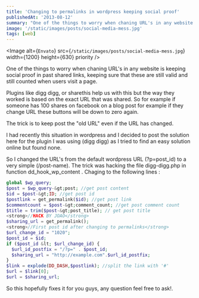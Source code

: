 ```yaml
---
title: 'Changing to permalinks in wordpress keeping social proof'
publishedAt: '2013-08-12'
summary: "One of the things to worry when chaning URL's in any website is keeping social proof in past shared links."
image: '/static/images/posts/social-media-mess.jpg'
tags: [web]
---
```


<Image
  alt={`Envato`}
  src={`/static/images/posts/social-media-mess.jpg`}
  width={1200}
  height={630}
  priority
/>

One of the things to worry when chaning URL's in any website is keeping social proof in past shared links, keeping sure that these are still valid and still counted when users visit a page.

Plugins like digg digg, or sharethis help us with this but the way they worked is based on the exact URL that was shared. So for example if someone has 100 shares on facebook on a blog post for example if they change URL these buttons will be down to zero again.

The trick is to keep post the "old URL" even if the URL has changed.

I had recently this situation in wordpress and I decided to post the solution here for the plugin I was using (digg digg) as I tried to find an easy solution online but found none.

So I changed the URL's from the default wordpress URL (?p=post_id) to a very simple (/post-name). The trick was hacking the file digg-digg.php in function dd_hook_wp_content . Chaging to the following lines :

```php
global $wp_query;
$post = $wp_query-&gt;post; //get post content
$id = $post-&gt;ID; //get post id
$postlink = get_permalink($id); //get post link
$commentcount = $post-&gt;comment_count; //get post comment count
$title = trim($post-&gt;post_title); // get post title
<strong>//HACK BY JOAO</strong>
$sharing_url = get_permalink();
<strong>//First post id after changing to permalinks</strong>
$url_change_id = "1020";
$post_id = $id;
if ($post_id &lt; $url_change_id) {
  $url_id_postfix = "/?p=" . $post_id;
  $sharing_url = "http://example.com".$url_id_postfix;
}
$link = explode(DD_DASH,$postlink); //split the link with '#'
$url = $link[0];
$url = $sharing_url;
```

So this hopefully fixes it for you guys, any question feel free to ask!.
